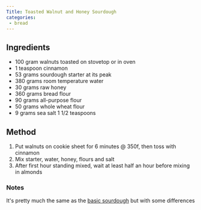 ```yaml
---
Title: Toasted Walnut and Honey Sourdough
categories:
 - bread
---
```


## Ingredients
* 100 gram walnuts toasted on stovetop or in oven
* 1 teaspoon cinnamon
* 53 grams sourdough starter at its peak
* 380 grams room temperature water
* 30 grams raw honey
* 360 grams bread flour
* 90 grams all-purpose flour
* 50 grams whole wheat flour
* 9 grams sea salt 1 1/2 teaspoons

## Method
1. Put walnuts on cookie sheet for 6 minutes @ 350f, then toss with cinnamon
2. Mix starter, water, honey, flours and salt
3. After first hour standing mixed, wait at least half an hour before mixing in almonds

### Notes
It's pretty much the same as the [basic sourdough](/recipes/white-sourdough-bread) but with some differences